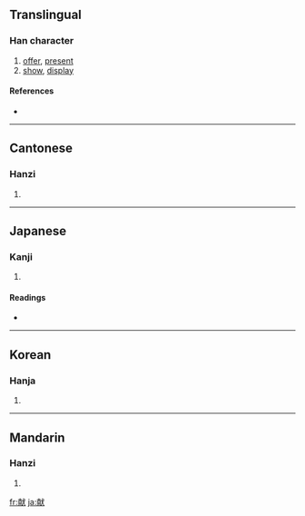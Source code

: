 {{also|獻}}
==Translingual==

===Han character===
{{Han char|rn=94|rad=犬|as=09|sn=12|four=|canj=十月戈大 (JBIK)}}

# [[offer]], [[present]]
# [[show]], [[display]]

====References====
* {{Han ref|kx=0715.040|dkj=20539|dj=1127.050|hdz=21355.020|uh=732E|ud=29486}}

----

==Cantonese==

===Hanzi===
{{yue-hanzi|jyut=|y=hin3|tra=獻}}

# {{defn|Cantonese}}

----

==Japanese==

===Kanji===
{{ja-kanji|grade=c|rs=犬09}}

# {{defn|Japanese}}

====Readings====
* {{ja-readings|on=[[けん]] (ken), [[こん]] (kon)|kun=[[たてまつる]] (tatematsuru)|nanori=}}

----

==Korean==

===Hanja===
{{ko-hanja|hangeul=[[헌]], [[사]]|eumhun=|rv=heon, sa|mr=hŏn, sa|y=hen, sa}}

# {{defn|Korean}}

----

==Mandarin==

===Hanzi===
{{cmn-hanzi|tra=獻|pin=[[xiàn]] ([[xian4]])|wg=hsien<sup>4</sup>}}

# {{defn|Mandarin}}

[[fr:献]]
[[ja:献]]